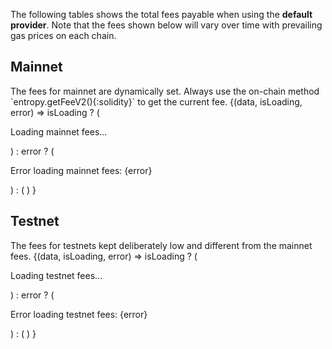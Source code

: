 
The following tables shows the total fees payable when using the **default provider**.
Note that the fees shown below will vary over time with prevailing gas prices on each chain.

## Mainnet

<Callout emoji="⚠️">
  The fees for mainnet are dynamically set. Always use the on-chain method `entropy.getFeeV2(){:solidity}` to get the current fee.
</Callout>

<EntropyApiDataFetcher url={FORTUNA_API_URLS.MAINNET}>
  {(data, isLoading, error) =>
    isLoading ? (
      <p>Loading mainnet fees...</p>
    ) : error ? (
      <p>Error loading mainnet fees: {error}</p>
    ) : (
      <EntropyFeeTable deployments={data} />
    )
  }
</EntropyApiDataFetcher>

## Testnet

<Callout type="info" emoji="ℹ️">
  The fees for testnets kept deliberately low and different from the mainnet
  fees.
</Callout>

<EntropyApiDataFetcher url={FORTUNA_API_URLS.TESTNET}>
  {(data, isLoading, error) =>
    isLoading ? (
      <p>Loading testnet fees...</p>
    ) : error ? (
      <p>Error loading testnet fees: {error}</p>
    ) : (
      <EntropyFeeTable deployments={data} />
    )
  }
</EntropyApiDataFetcher>
